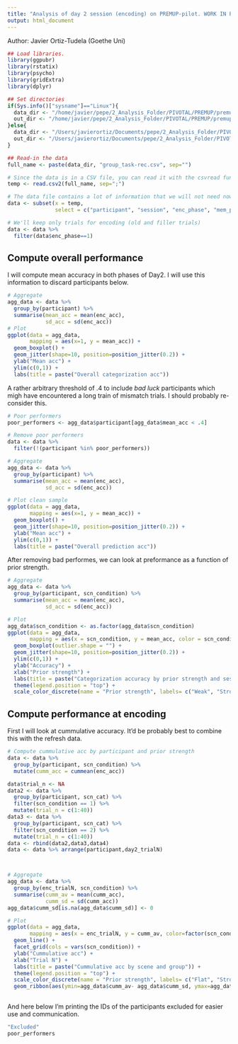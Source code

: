 ```yaml
---
title: "Analysis of day 2 session (encoding) on PREMUP-pilot. WORK IN PROGRESS"
output: html_document
---
```


Author: Javier Ortiz-Tudela (Goethe Uni)

```r
## Load libraries.
library(ggpubr)
library(rstatix)
library(psycho)
library(gridExtra)
library(dplyr)

## Set directories
if(Sys.info()["sysname"]=="Linux"){
  data_dir <- "/home/javier/pepe/2_Analysis_Folder/PIVOTAL/PREMUP/premup-priors/outputs/group_level/share/"
  out_dir <- "/home/javier/pepe/2_Analysis_Folder/PIVOTAL/PREMUP/premup-priors/outputs/group_level/share/" 
}else{
  data_dir <- "/Users/javierortiz/Documents/pepe/2_Analysis_Folder/PIVOTAL/PREMUP/premup-priors/outputs/group_level/share/"
  out_dir <- "/Users/javierortiz/Documents/pepe/2_Analysis_Folder/PIVOTAL/PREMUP/premup-priors/outputs/group_level/share/"
}

## Read-in the data
full_name <- paste(data_dir, "group_task-rec.csv", sep="")

# Since the data is in a CSV file, you can read it with the csvread function.
temp <- read.csv2(full_name, sep=";")

# The data file contains a lot of information that we will not need now.
data <- subset(x = temp,
               select = c("participant", "session", "enc_phase", "mem_phase", "enc_trialN", "enc_acc", "scn_condition", "scn_cat", "PE_level"))

# We'll keep only trials for encoding (old and filler trials)
data <- data %>% 
  filter(data$enc_phase==1)

```

## Compute overall performance
I will compute mean accuracy in both phases of Day2. I will use this information to discard participants below. 

```r
# Aggregate
agg_data <- data %>% 
  group_by(participant) %>% 
  summarise(mean_acc = mean(enc_acc),
            sd_acc = sd(enc_acc))
# Plot
ggplot(data = agg_data,
       mapping = aes(x=1, y = mean_acc)) +
  geom_boxplot() +
  geom_jitter(shape=10, position=position_jitter(0.2)) +
  ylab("Mean acc") + 
  ylim(c(0,1)) +
  labs(title = paste("Overall categorization acc"))
```

A rather arbitrary threshold of .4 to include _bad luck_ participants which migh have encountered a long train of mismatch trials. I should probably re-consider this.

```r
# Poor performers
poor_performers <- agg_data$participant[agg_data$mean_acc < .4]

# Remove poor performers
data <- data %>% 
  filter(!(participant %in% poor_performers))

# Aggregate
agg_data <- data %>% 
  group_by(participant) %>% 
  summarise(mean_acc = mean(enc_acc),
            sd_acc = sd(enc_acc))

# Plot clean sample
ggplot(data = agg_data,
       mapping = aes(x=1, y = mean_acc)) +
  geom_boxplot() +
  geom_jitter(shape=10, position=position_jitter(0.2)) +
  ylab("Mean acc") + 
  ylim(c(0,1)) +
  labs(title = paste("Overall prediction acc"))

```
After removing bad performes, we can look at preformance as a function of prior strength.

```r
# Aggregate
agg_data <- data %>% 
  group_by(participant, scn_condition) %>% 
  summarise(mean_acc = mean(enc_acc),
            sd_acc = sd(enc_acc))

# Plot
agg_data$scn_condition <- as.factor(agg_data$scn_condition)
ggplot(data = agg_data,
       mapping = aes(x = scn_condition, y = mean_acc, color = scn_condition)) +
  geom_boxplot(outlier.shape = "") +
  geom_jitter(shape=10, position=position_jitter(0.2)) +
  ylim(c(0,1)) +
  ylab("Accuracy") + 
  xlab("Prior strength") +
  labs(title = paste("Categorization accuracy by prior strength and session")) +
  theme(legend.position = "top") +
  scale_color_discrete(name = "Prior strength", labels= c("Weak", "Strong"))
```

## Compute performance at encoding
First I will look at cummulative accuracy. It'd be probably best to combine this with the refresh data.
```r

# Compute cummulative acc by participant and prior strength
data <- data %>% 
  group_by(participant, scn_condition) %>% 
  mutate(cumm_acc = cummean(enc_acc))

data$trial_n <- NA
data2 <- data %>% 
  group_by(participant, scn_cat) %>%
  filter(scn_condition == 1) %>% 
  mutate(trial_n = c(1:40))
data3 <- data %>% 
  group_by(participant, scn_cat) %>%
  filter(scn_condition == 2) %>% 
  mutate(trial_n = c(1:40))
data <- rbind(data2,data3,data4)
data <- data %>% arrange(participant,day2_trialN)



# Aggregate
agg_data <- data %>% 
  group_by(enc_trialN, scn_condition) %>% 
  summarise(cumm_av = mean(cumm_acc),
            cumm_sd = sd(cumm_acc))
agg_data$cumm_sd[is.na(agg_data$cumm_sd)] <- 0

# Plot
ggplot(data = agg_data,
       mapping = aes(x = enc_trialN, y = cumm_av, color=factor(scn_condition))) +
  geom_line() +
  facet_grid(cols = vars(scn_condition)) + 
  ylab("Cummulative acc") + 
  xlab("Trial N") +
  labs(title = paste("Cummulative acc by scene and group")) +
  theme(legend.position = "top") +
  scale_color_discrete(name = "Prior strength", labels= c("Flat", "Strong")) +
  geom_ribbon(aes(ymin=agg_data$cumm_av- agg_data$cumm_sd, ymax=agg_data$cumm_av+agg_data$cumm_sd), alpha=.2, colour = NA)
 
```

And here below I'm printing the IDs of the participants excluded for easier use and communication.

```r

"Excluded"
poor_performers

```